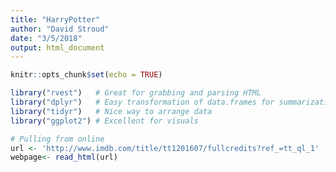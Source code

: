 ```yaml
---
title: "HarryPotter"
author: "David Stroud"
date: "3/5/2018"
output: html_document
---
```


```r
knitr::opts_chunk$set(echo = TRUE)
```

```r
library("rvest")   # Great for grabbing and parsing HTML
library("dplyr")   # Easy transformation of data.frames for summarization
library("tidyr")   # Nice way to arrange data
library("ggplot2") # Excellent for visuals
```

```r
# Pulling from online
url <- 'http://www.imdb.com/title/tt1201607/fullcredits?ref_=tt_ql_1'
webpage<- read_html(url)
```


